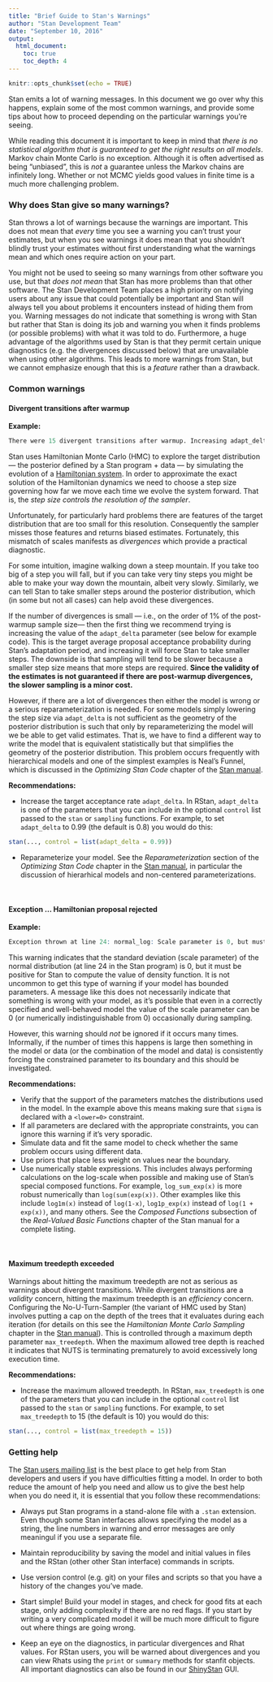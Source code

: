 ```yaml
---
title: "Brief Guide to Stan's Warnings"
author: "Stan Development Team"
date: "September 10, 2016"
output: 
  html_document:
    toc: true
    toc_depth: 4
---
```


```r
knitr::opts_chunk$set(echo = TRUE)
```

Stan emits a lot of warning messages. In this document we go over why this
happens, explain some of the most common warnings, and provide some tips about
how to proceed depending on the particular warnings you're seeing.

While reading this document it is important to keep in mind that _there is no 
statistical algorithm that is guaranteed to get the right results on all 
models_. Markov chain Monte Carlo is no exception. Although it is often 
advertised as being "unbiased", this is _not_ a guarantee unless the Markov
chains are infinitely long. Whether or not MCMC yields good values in finite
time is a much more challenging problem.


### Why does Stan give so many warnings?

Stan throws a lot of warnings because the warnings are important. This does not
mean that _every_ time you see a warning you can't trust your estimates, but
when you see warnings it does mean that you shouldn't blindly trust your
estimates without first understanding what the warnings mean and which ones
require action on your part.

You might not be used to seeing so many warnings from other software you use,
but that _does not mean_ that Stan has more problems than that other software.
The Stan Development Team places a high priority on notifying users about any
issue that could potentially be important and Stan will always tell you about
problems it encounters instead of hiding them from you. Warning messages do not
indicate that something is wrong with Stan but rather that Stan is doing its job
and warning you when it finds problems (or possible problems) with what it was
told to do. Furthermore, a huge advantage of the algorithms used by Stan is that
they permit certain unique diagnostics (e.g. the divergences discussed below)
that are unavailable when using other algorithms. This leads to more warnings
from Stan, but we cannot emphasize enough that this is a _feature_ rather than a
drawback.


### Common warnings

#### Divergent transitions after warmup

**Example:**

```r
There were 15 divergent transitions after warmup. Increasing adapt_delta above 0.8 may help. 
```

Stan uses Hamiltonian Monte Carlo (HMC) to explore the target distribution ---
the posterior defined by a Stan program + data --- by simulating the evolution
of a [Hamiltonian system](https://en.wikipedia.org/wiki/Hamiltonian_system). In
order to approximate the exact solution of the Hamiltonian dynamics we need to
choose a step size governing how far we move each time we evolve the system
forward. That is, the _step size controls the resolution of the sampler_.

Unfortunately, for particularly hard problems there are features of the target 
distribution that are too small for this resolution. Consequently the sampler 
misses those features and returns biased estimates. Fortunately, this mismatch 
of scales manifests as _divergences_ which provide a practical diagnostic.

For some intuition, imagine walking down a steep mountain. If you take too big
of a step you will fall, but if you can take very tiny steps you might be able
to make your way down the mountain, albeit very slowly. Similarly, we can tell
Stan to take smaller steps around the posterior distribution, which (in some but
not all cases) can help avoid these divergences.

If the number of divergences is small --- i.e., on the order of 1% of the 
post-warmup sample size--- then the first thing we recommend trying is 
increasing the value of the `adapt_delta` parameter (see below for example 
code). This is the target average proposal acceptance probability during Stan's 
adaptation period, and increasing it will force Stan to take smaller steps. The 
downside is that sampling will tend to be slower because a smaller step size 
means that more steps are required. **Since the validity of the estimates is not
guaranteed if there are post-warmup divergences, the slower sampling is a minor 
cost.**

However, if there are a lot of divergences then either the model is wrong or a
serious reparameterization is needed. For some models simply lowering the step
size via `adapt_delta` is not sufficient as the geometry of the posterior
distribution is such that only by reparameterizing the model will we be able to
get valid estimates. That is, we have to find a different way to write the model
that is equivalent statistically but that simplifies the geometry of the
posterior distribution. This problem occurs frequently with hierarchical models
and one of the simplest examples is Neal's Funnel, which is discussed in the
*Optimizing Stan Code* chapter of the [Stan
manual](http://mc-stan.org/documentation/).

**Recommendations:**

* Increase the target acceptance rate `adapt_delta`. In RStan, `adapt_delta` is 
one of the parameters that you can include in the optional `control` list passed
to the `stan` or `sampling` functions. For example, to set `adapt_delta`
to 0.99 (the default is 0.8) you would do this:

```r
stan(..., control = list(adapt_delta = 0.99))
```

* Reparameterize your model. See the _Reparameterization_ section of the 
_Optimizing Stan Code_ chapter in the [Stan 
manual](http://mc-stan.org/documentation/), in particular the discussion of
hierarhical models and non-centered parameterizations.

<br>

#### Exception ... Hamiltonian proposal rejected

**Example:**

```r
Exception thrown at line 24: normal_log: Scale parameter is 0, but must be positive! 
```

This warning indicates that the standard deviation (scale parameter) of the 
normal distribution (at line 24 in the Stan program) is 0, but it must be
positive for Stan to compute the value of density function. It is not uncommon
to get this type of warning if your model has bounded parameters. A message like
this does not necessarily indicate that something is wrong with your model, as
it's possible that even in a correctly specified and well-behaved model the
value of the scale parameter can be 0 (or numerically indistinguishable from 0)
occasionally during sampling.

However, this warning should _not_ be ignored if it occurs many times. 
Informally, if the number of times this happens is large then something in the
model or data (or the combination of the model and data) is consistently forcing
the constrained parameter to its boundary and this should be investigated.

**Recommendations:** 

* Verify that the support of the parameters matches the distributions used in
the model. In the example above this means making sure that `sigma` is declared 
with a `<lower=0>` constraint.
* If all parameters are declared with the appropriate constraints, you can 
ignore this warning if it's very sporadic.
* Simulate data and fit the same model to check whether the same problem occurs
using different data.
* Use priors that place less weight on values near the boundary.
* Use numerically stable expressions. This includes always performing 
calculations on the log-scale when possible and making use of Stan's special 
composed functions. For example, `log_sum_exp(x)` is more robust numerically
than `log(sum(exp(x))`. Other examples like this include `log1m(x)` instead of
`log(1-x)`, `log1p_exp(x)` instead of `log(1 + exp(x))`, and many others. See
the _Composed Functions_ subsection of the _Real-Valued Basic Functions_ chapter
of the Stan manual for a complete listing.

<br>

#### Maximum treedepth exceeded

Warnings about hitting the maximum treedepth are not as serious as warnings 
about divergent transitions. While divergent transitions are a _validity_
concern, hitting the maximum treedepth is an _efficiency_ concern. Configuring
the No-U-Turn-Sampler (the variant of HMC used by Stan) involves putting a cap
on the depth of the trees that it evaluates during each iteration (for details
on this see the *Hamiltonian Monte Carlo Sampling* chapter in the [Stan 
manual](http://mc-stan.org/documentation/)). This is controlled through a 
maximum depth parameter `max_treedepth`. When the maximum allowed tree depth is 
reached it indicates that NUTS is terminating prematurely to avoid excessively 
long execution time.

**Recommendations:** 

* Increase the maximum allowed treedepth. In RStan, `max_treedepth` is one
of the parameters that you can include in the optional `control` list passed
to the `stan` or `sampling` functions. For example, to set `max_treedepth`
to 15 (the default is 10) you would do this:

```r
stan(..., control = list(max_treedepth = 15))
```



### Getting help

The [Stan users mailing
list](https://groups.google.com/forum/#!forum/stan-users) is the best place to
get help from Stan developers and users if you have difficulties fitting a
model. In order to both reduce the amount of help you need and allow us to give
the best help when you do need it, it is essential that you follow these
recommendations:

* Always put Stan programs in a stand-alone file with a `.stan` extension. Even 
though some Stan interfaces allows specifying the model as a string, the line
numbers in warning and error messages are only meaningul if you use a separate
file.

* Maintain reproducibility by saving the model and initial values 
in files and the RStan (other other Stan interface) commands in scripts. 

* Use version control (e.g. git) on your files and scripts so that you have a 
history of the changes you've made.

* Start simple! Build your model in stages, and check for good fits at each 
stage, only adding complexity if there are no red flags. If you start by writing
a very complicated model it will be much more difficult to figure out where
things are going wrong.

* Keep an eye on the diagnostics, in particular divergences and Rhat values. For
RStan users, you will be warned about divergences and you can view Rhats using
the `print` or `summary` methods for stanfit objects. All important diagnostics
can also be found in our [ShinyStan](http://mc-stan.org/interfaces/shinystan)
GUI.

